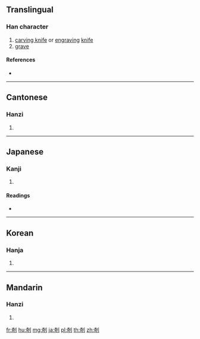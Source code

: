 ==Translingual==

===Han character===
{{Han char|rn=18|rad=刀|as=08|sn=10|four=42600|canj=KRLN|ids=⿰奇刂}}

# [[carving knife]] or [[engraving]] [[knife]]
# [[grave]]

====References====
* {{Han ref|kx=0141.270|dkj=02054|dj=0321.060|hdz=10343.180|uh=525E|ud=21086|bh=D0E9|bd=53481}}

----

==Cantonese==

===Hanzi===
{{yue-hanzi|jyut=|y=[[gei1]], [[gei2]]}}

# {{defn|lang=yue|sort=刀08}}

----

==Japanese==

===Kanji===
{{ja-kanji|grade=|rs=刀08}}

# {{defn|lang=ja|sort=刀08}}

====Readings====
* {{ja-readings|on=[[き]] (ki)|kun=[[きざむ]] (kizamu)}}

----

==Korean==

===Hanja===
{{ko-hanja|hangeul=기|rv=gi|mr=ki}}

# {{defn|lang=ko|sort=刀08}}

----

==Mandarin==

===Hanzi===
{{cmn-hanzi|pin=[[jī]] ([[ji1]]), [[lüè]] ([[lüe4]])|wg=[[chi1|chi<sup>1</sup>]], [[lüeh4|lüeh<sup>4</sup>]]}}

# {{defn|lang=cmn|sort=刀08}}

[[fr:剞]]
[[hu:剞]]
[[mg:剞]]
[[ja:剞]]
[[pl:剞]]
[[th:剞]]
[[zh:剞]]